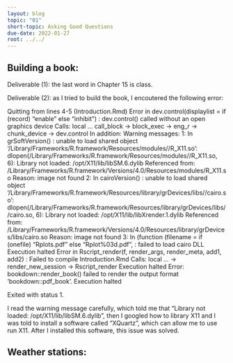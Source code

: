 ```yaml
---
layout: blog
topic: "01"
short-topic: Asking Good Questions
due-date: 2022-01-27
root: ../../
---
```


## Building a book:
Deliverable (1): the last word in Chapter 15 is class.

Deliverable (2): as I tried to build the book, I encoutered the following error:

Quitting from lines 4-5 (Introduction.Rmd) 
Error in dev.control(displaylist = if (record) "enable" else "inhibit") : 
  dev.control() called without an open graphics device
Calls: local ... call_block -> block_exec -> eng_r -> chunk_device -> dev.control
In addition: Warning messages:
1: In grSoftVersion() :
  unable to load shared object '/Library/Frameworks/R.framework/Resources/modules//R_X11.so':
  dlopen(/Library/Frameworks/R.framework/Resources/modules//R_X11.so, 6): Library not loaded: /opt/X11/lib/libSM.6.dylib
  Referenced from: /Library/Frameworks/R.framework/Versions/4.0/Resources/modules/R_X11.so
  Reason: image not found
2: In cairoVersion() :
  unable to load shared object '/Library/Frameworks/R.framework/Resources/library/grDevices/libs//cairo.so':
  dlopen(/Library/Frameworks/R.framework/Resources/library/grDevices/libs//cairo.so, 6): Library not loaded: /opt/X11/lib/libXrender.1.dylib
  Referenced from: /Library/Frameworks/R.framework/Versions/4.0/Resources/library/grDevices/libs/cairo.so
  Reason: image not found
3: In (function (filename = if (onefile) "Rplots.pdf" else "Rplot%03d.pdf",  :
  failed to load cairo DLL
Execution halted
Error in Rscript_render(f, render_args, render_meta, add1, add2) : 
  Failed to compile Introduction.Rmd
Calls: local ... <Anonymous> -> render_new_session -> Rscript_render
Execution halted
Error: bookdown::render_book() failed to render the output format 'bookdown::pdf_book'.
Execution halted

Exited with status 1.

I read the warning message carefully, which told me that "Library not loaded: /opt/X11/lib/libSM.6.dylib", then I googled how to library X11 and I was told to install a software called "XQuartz", which can allow me to use run X11. After I installed this software, this issue was solved. 

## Weather stations:

 
 
 

 
 
 
 
 

